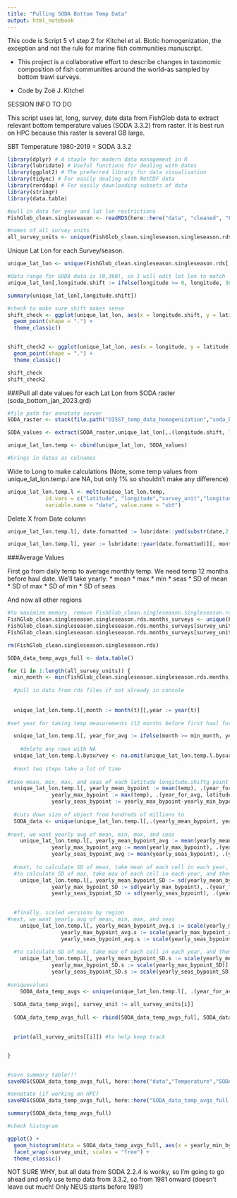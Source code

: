 ```yaml
---
title: "Pulling SODA Bottom Temp Data"
output: html_notebook
---
```


This code is Script 5 v1 step 2 for Kitchel et al. Biotic homogenization, the exception and not the rule for marine fish communities manuscript.

- This project is a collaborative effort to describe changes in taxonomic composition  of fish communities around the world--as sampled by bottom trawl surveys.

- Code by Zoë J. Kitchel

SESSION INFO TO DO

This script uses lat, long, survey, date data from FishGlob data to extract relevant bottom temperature values (SODA 3.3.2) from raster. It is best run on HPC because this raster is several GB large. 


SBT Temperature
1980-2019 = SODA 3.3.2


```r
library(dplyr) # A staple for modern data management in R
library(lubridate) # Useful functions for dealing with dates
library(ggplot2) # The preferred library for data visualisation
library(tidync) # For easily dealing with NetCDF data
library(rerddap) # For easily downloading subsets of data
library(stringr)
library(data.table)

#pull in data for year and lat lon restrictions
FishGlob_clean.singleseason <- readRDS(here::here("data", "cleaned", "FishGlob_clean.singleseason.rds"))

#names of all survey units
all_survey_units <- unique(FishGlob_clean.singleseason.singleseason.rds$survey_unit)


```

Unique Lat Lon for each Survey/season. 
```r
unique_lat_lon <- unique(FishGlob_clean.singleseason.singleseason.rds[,.(latitude, longitude, survey_unit)])

#data range for SODA data is (0,360), so I will edit lat lon to match
unique_lat_lon[,longitude.shift := ifelse(longitude >= 0, longitude, 360+longitude)]

summary(unique_lat_lon[,longitude.shift])

#check to make sure shift makes sense
shift_check <- ggplot(unique_lat_lon, aes(x = longitude.shift, y = latitude)) + 
  geom_point(shape = ".") +
  theme_classic()


shift_check2 <- ggplot(unique_lat_lon, aes(x = longitude, y = latitude)) + 
  geom_point(shape = ".") +
  theme_classic()

shift_check
shift_check2

```

###Pull all date values for each Lat Lon from SODA raster (soda_bottom_jan_2023.grd)
```r
#file path for annotate server
SODA_raster <- stack(file.path("OISST_temp_data_homogenization","soda_bottom_jan_2023.grd"))

SODA_values <- extract(SODA_raster,unique_lat_lon[,.(longitude.shift, latitude)])

unique_lat_lon.temp <- cbind(unique_lat_lon, SODA_values)

#brings in dates as colnames
```

Wide to Long to make calculations
(Note, some temp values from unique_lat_lon.temp.l are NA, but only 1% so shouldn't make any difference)

```r
unique_lat_lon.temp.l <- melt(unique_lat_lon.temp,
            id.vars = c("latitude", "longitude","survey_unit","longitude.shift"),
            variable.name = "date", value.name = "sbt")
```

Delete X from Date column 
```r
unique_lat_lon.temp.l[, date.formatted := lubridate::ymd(substr(date,2,nchar(as.character(date))))]

unique_lat_lon.temp.l[, year := lubridate::year(date.formatted)][, month := lubridate::month(date.formatted)][, day := lubridate::day(date.formatted)]
```





###Average Values

First go from daily temp to average monthly temp. We need temp 12 months before haul date. We'll take yearly:
* mean
* max
* min
* seas
* SD of mean
* SD of max
* SD of min 
* SD of seas

And now all other regions
```r

#to maximize memory, remove FishGlob_clean.singleseason.singleseason.rds except for min_month
FishGlob_clean.singleseason.singleseason.rds.months_surveys <- unique(FishGlob_clean.singleseason.singleseason.rds[,.(survey_unit, month)])
FishGlob_clean.singleseason.singleseason.rds.months_surveys[survey_unit == "MEDITS", month := 4]
FishGlob_clean.singleseason.singleseason.rds.months_surveys[survey_unit == "GRL-DE", month := 8] #NEED TO CHECK THIS

rm(FishGlob_clean.singleseason.singleseason.rds)

SODA_data_temp_avgs_full <- data.table()

for (i in 1:length(all_survey_units)) {
  min_month <- min(FishGlob_clean.singleseason.singleseason.rds.months_surveys[survey_unit == all_survey_units[i]]$month)
  
  #pull in data from rds files if not already in console
  
  
  unique_lat_lon.temp.l[,month := month(t)][,year := year(t)]
  
#set year for taking temp measurements (12 months before first haul for that survey unit)

  unique_lat_lon.temp.l[, year_for_avg := ifelse(month >= min_month, year+1, year)]
  
    #delete any rows with NA
  unique_lat_lon.temp.l.bysurvey <- na.omit(unique_lat_lon.temp.l.bysurvey, cols = "sbt")
  
  #next two steps take a lot of time
  
#take mean, min, max, and seas of each latitude longitude.shiftg point for each year 
  unique_lat_lon.temp.l[, yearly_mean_bypoint := mean(temp), .(year_for_avg, latitude, longitude.shift)][,
              yearly_max_bypoint := max(temp), .(year_for_avg, latitude, longitude.shift)][,                                                                yearly_min_bypoint := min(temp), .(year_for_avg, latitude, longitude.shift)][,   
              yearly_seas_bypoint := yearly_max_bypoint-yearly_min_bypoint]
  
  #cuts down size of object from hundreds of millions to 
  SODA_data <- unique(unique_lat_lon.temp.l[,.(yearly_mean_bypoint, yearly_max_bypoint, yearly_min_bypoint, yearly_seas_bypoint, latitude, longitude.shift, year_for_avg)])
  
#next, we want yearly avg of mean, min, max, and seas
    unique_lat_lon.temp.l[, yearly_mean_bypoint_avg := mean(yearly_mean_bypoint), .(year_for_avg)][,
              yearly_max_bypoint_avg := mean(yearly_max_bypoint), .(year_for_avg)][,                                                       yearly_min_bypoint_avg := mean(yearly_min_bypoint), .(year_for_avg)][,   
              yearly_seas_bypoint_avg := mean(yearly_seas_bypoint), .(year_for_avg)]
  
  #next, to calculate SD of mean, take mean of each cell in each year, and then calculate the SD of the means
  #to calculate SD of max, take max of each cell in each year, and then calculate the SD of the maxes, etc.
    unique_lat_lon.temp.l[, yearly_mean_bypoint_SD := sd(yearly_mean_bypoint), .(year_for_avg)][,
              yearly_max_bypoint_SD := sd(yearly_max_bypoint), .(year_for_avg)][,                                                       yearly_min_bypoint_SD := sd(yearly_min_bypoint), .(year_for_avg)][,   
              yearly_seas_bypoint_SD := sd(yearly_seas_bypoint), .(year_for_avg)]

   
  #finally, scaled versions by region
#next, we want yearly avg of mean, min, max, and seas
    unique_lat_lon.temp.l[, yearly_mean_bypoint_avg.s := scale(yearly_mean_bypoint_avg)][,
                 yearly_max_bypoint_avg.s := scale(yearly_max_bypoint_avg)][,                                                                        yearly_min_bypoint_avg.s := scale(yearly_min_bypoint_avg)][,   
                 yearly_seas_bypoint_avg.s := scale(yearly_seas_bypoint_avg)]
  
  #to calculate SD of max, take max of each cell in each year, and then calculate the SD of the maxes, etc.
    unique_lat_lon.temp.l[, yearly_mean_bypoint_SD.s := scale(yearly_mean_bypoint_SD)][,
              yearly_max_bypoint_SD.s := scale(yearly_max_bypoint_SD)][,                                                                           yearly_min_bypoint_SD.s := scale(yearly_min_bypoint_SD)][,   
              yearly_seas_bypoint_SD.s := scale(yearly_seas_bypoint_SD)]
  
#uniquevalues
    SODA_data_temp_avgs <- unique(unique_lat_lon.temp.l[, .(year_for_avg, yearly_mean_bypoint_avg, yearly_max_bypoint_avg, yearly_min_bypoint_avg, yearly_seas_bypoint_avg, yearly_mean_bypoint_SD, yearly_max_bypoint_SD, yearly_min_bypoint_SD, yearly_seas_bypoint_SD, yearly_mean_bypoint_avg.s, yearly_max_bypoint_avg.s, yearly_min_bypoint_avg.s, yearly_seas_bypoint_avg.s, yearly_mean_bypoint_SD.s, yearly_max_bypoint_SD.s, yearly_min_bypoint_SD.s, yearly_seas_bypoint_SD.s)])
  
  SODA_data_temp_avgs[, survey_unit := all_survey_units[i]]
  
  SODA_data_temp_avgs_full <- rbind(SODA_data_temp_avgs_full, SODA_data_temp_avgs)

  
  print(all_survey_units[[i]]) #to help keep track


}


#save summary table!!!
saveRDS(SODA_data_temp_avgs_full, here::here("data","Temperature","SODA_data_temp_avgs_full.rds"))

#annotate (if working on HPC)
saveRDS(SODA_data_temp_avgs_full, here::here("SODA_data_temp_avgs_full.rds"))

summary(SODA_data_temp_avgs_full)

#check histogram

ggplot() +
  geom_histogram(data = SODA_data_temp_avgs_full, aes(x = yearly_min_bypoint_avg)) +
  facet_wrap(~survey_unit, scales = "free") +
  theme_classic()
```

NOT SURE WHY, but all data from SODA 2.2.4 is wonky, so I'm going to go ahead and only use temp data from 3.3.2, so from 1981 onward (doesn't leave out much! Only NEUS starts before 1981)


